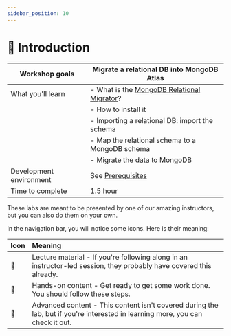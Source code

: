 ```yaml
---
sidebar_position: 10
---
```

# 📘 Introduction


|Workshop goals|Migrate a relational DB into MongoDB Atlas|
|-|-|
|What you'll learn|- What is the [MongoDB Relational Migrator](https://www.mongodb.com/products/tools/relational-migrator)?|
||- How to install it|
||- Importing a relational DB: import the schema|
||- Map the relational schema to a MongoDB schema|
||- Migrate the data to MongoDB|
|Development environment| See [Prerequisites](/docs/category/dev-environment/)|
|Time to complete|1.5 hour|

These labs are meant to be presented by one of our amazing instructors, but you can also do them on your own.

In the navigation bar, you will notice some icons. Here is their meaning:

|Icon|Meaning|
|-|:-|
|📘|Lecture material - If you're following along in an instructor-led session, they probably have covered this already.|
|👐|Hands-on content - Get ready to get some work done. You should follow these steps.|
|🦸|Advanced content - This content isn't covered during the lab, but if you're interested in learning more, you can check it out.|
